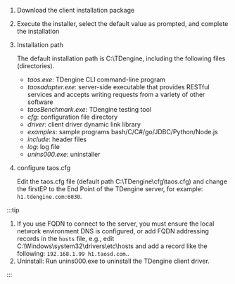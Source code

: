 
1. Download the client installation package

   <PkgListV3 type={4} sys="Windows" />
2. Execute the installer, select the default value as prompted, and complete the installation
3. Installation path

   The default installation path is C:\TDengine, including the following files (directories).

   - _taos.exe_: TDengine CLI command-line program
   - _taosadapter.exe_: server-side executable that provides RESTful services and accepts writing requests from a variety of other software
   - _taosBenchmark.exe_: TDengine testing tool
   - _cfg_: configuration file directory
   - _driver_: client driver dynamic link library
   - _examples_: sample programs bash/C/C#/go/JDBC/Python/Node.js
   - _include_: header files
   - _log_: log file
   - _unins000.exe_: uninstaller

4. configure taos.cfg

   Edit the taos.cfg file (default path C:\TDengine\cfg\taos.cfg) and change the firstEP to the End Point of the TDengine server, for example: `h1.tdengine.com:6030`.

:::tip

1. If you use FQDN to connect to the server, you must ensure the local network environment DNS is configured, or add FQDN addressing records in the `hosts` file, e.g., edit C:\Windows\system32\drivers\etc\hosts and add a record like the following: `192.168.1.99 h1.taosd.com`..
2. Uninstall: Run unins000.exe to uninstall the TDengine client driver.

:::
